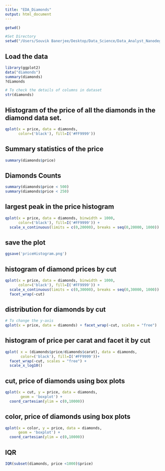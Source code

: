 ```yaml
---
title: "EDA_Diamonds"
output: html_document
---
```


```r
getwd()

#Set Directory
setwd("/Users/Souvik Banerjee/Desktop/Data_Science/Data_Analyst_Nanodegree/3_EDA/3_EDA_Diamond")
```
## Load the data
```r
library(ggplot2)
data("diamonds")
summary(diamonds)
?diamonds

# To check the details of columns in dataset
str(diamonds)
```
## Histogram of the price of all the diamonds in the diamond data set.
```r
qplot(x = price, data = diamonds,
      color=('black'), fill=I('#FF9999'))
```
## Summary statistics of the price
```r
summary(diamonds$price)
```
## Diamonds Counts
```r
summary(diamonds$price < 500)
summary(diamonds$price < 250)
```
## largest peak in the price histogram
```r
qplot(x = price, data = diamonds, binwidth = 1000,
      color=('black'), fill=I('#FF9999')) +
  scale_x_continuous(limits = c(0,20000), breaks = seq(0,20000, 1000))
```
## save the plot
```r
ggsave('priceHistogram.png')
```
## histogram of diamond prices by cut
```r
qplot(x = price, data = diamonds, binwidth = 1000,
      color=('black'), fill=I('#FF9999')) +
  scale_x_continuous(limits = c(0,30000), breaks = seq(0,30000, 1000)) +
  facet_wrap(~cut)
```
## distribution for diamonds by cut
```r
# To change the y-axis
qplot(x = price, data = diamonds) + facet_wrap(~cut, scales = "free")
```
## histogram of price per carat and facet it by cut
```r
qplot( x = (diamonds$price/diamonds$carat), data = diamonds,
       color=('black'), fill=I('#FF9999'))+
  facet_wrap(~cut, scales = "free") +
  scale_x_log10()
```
## cut, price of diamonds using box plots
```r
qplot(x = cut, y = price, data = diamonds,
       geom = 'boxplot') +
  coord_cartesian(ylim = c(0,10000))
```
## color, price of diamonds using box plots
```r
qplot(x = color, y = price, data = diamonds,
      geom = 'boxplot') +
  coord_cartesian(ylim = c(0,10000))
```

## IQR
```r
IQR(subset(diamonds, price <1000)$price)
```













































































































